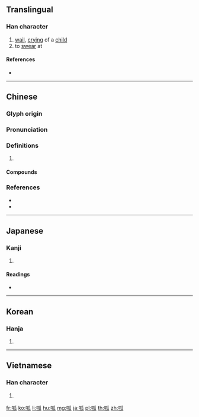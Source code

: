 {{character info/new}}
{{also|哌}}
==Translingual==

===Han character===
{{Han char|rn=30|rad=口|as=05|sn=8|four=62030|canj=RHVO|ids=⿰口瓜}}

# [[wail]], [[cry]]ing of a [[child]]
# to [[swear]] at

====References====
* {{Han ref|kx=0182.100|dkj=03454|dj=0401.130|hdz=10604.100|uh=5471|ud=21617|bh=A94B|bd=43339}}

----

==Chinese==
{{zh-forms}}

===Glyph origin===
{{Han etym}}

===Pronunciation===
{{zh-pron
|m=guā/gū
|c=gu1,waa1,gwaa1,gwaa2
|mn=kōa
|mc=y
|oc=y
|cat=
}}

===Definitions===
{{zh-hanzi}}

# {{rfdef|zh}}

====Compounds====
{{zh-der|呱呱|呱呱叫|呱呱墜地|呱呱墮地|呱嗒板兒|呱噪|咭咭呱呱|咿哩呱喇|唧唧呱呱|嘰哩呱啦|拉呱兒|頂呱呱}}

===References===
* {{R:yue:Hanzi}}
* {{R:nan:thcwdq}}

----

==Japanese==

===Kanji===
{{ja-kanji|grade=|rs=口05}}

# {{defn|lang=ja|sort=口05}}

====Readings====
* {{ja-readings|on=[[こ]] (ko)|kun=}}

----

==Korean==

===Hanja===
{{ko-hanja|hangeul=고|rv=go|mr=ko}}

# {{defn|lang=ko|sort=口05}}

----

==Vietnamese==

===Han character===
{{vi-hantu|oa|rs=口05}}

# {{defn|lang=vi|sort=口05}}

[[fr:呱]]
[[ko:呱]]
[[li:呱]]
[[hu:呱]]
[[mg:呱]]
[[ja:呱]]
[[pl:呱]]
[[th:呱]]
[[zh:呱]]